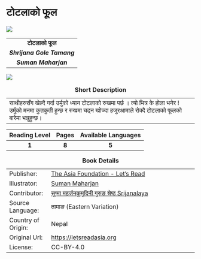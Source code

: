 ::: {#h1 .container}
# टोटलाको फूल {.unnumbered}
:::

![](images/coverImage.jpeg){fig-alt="Cover Image" fig-align="center"}

::: {#h2 .container}
|                            |
|:--------------------------:|
|       **टोटलाको फूल**       |
| ***Shrijana Gole Tamang*** |
|    ***Suman Maharjan***    |
:::

::: {#img .letsreadlogo}
![](images/letsread_asf.jpg){fig-alt="Letsread - The Asia Foundation" fig-align="center"}
:::

|                                                                                                                                                     |
|-----------------------------------------------------------------------------------------------------------------------------------------------------|
| साथीहरुसँग खेल्दै गर्दा उर्मुको ध्यान टोटलाको रुखमा पर्छ । त्यो भित्र के होला भनेर ! उर्मुको मनमा कुतकुती हुन्छ र रुखमा चढ्न खोज्दा हजुरआमाले रोक्दै टोटलाको फूलको बारेमा भन्नुहुन्छ। |

: **Short Description**

::: {.content-visible unless-format="pdf"}
| Reading Level | Pages | Available Languages |
|:-------------:|:-----:|:-------------------:|
|     **1**     | **8** |        **5**        |

|                    |                                                                     |
|--------------------|:--------------------------------------------------------------------|
| Publisher:         | [The Asia Foundation - Let's Read]{.underline}                      |
| Illustrator:       | [Suman Maharjan]{.underline}                                        |
| Contributor:       | [सुष्मा महर्जनकुमुदिनी गुरुङ श्रेष्ठ Srijanalaya]{.underline}                 |
| Source Language:   | तामाङ (Eastern Variation)                                           |
| Country of Origin: | Nepal                                                               |
| Original Url:      | [[https://letsreadasia.org]{.underline}](https://letsreadasia.org/) |
| License:           | CC-BY-4.0                                                           |

: **Book Details**
:::
